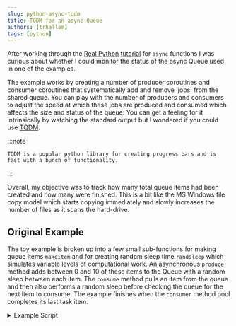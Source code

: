 ```yaml
---
slug: python-async-tqdm
title: TQDM for an async Queue
authors: [trhallam]
tags: [python]
---
```


After working through the [Real Python](https://realpython.com/) 
[tutorial](https://realpython.com/async-io-python/) for `async` functions I was curious about whether I could monitor the 
status of the async Queue used in one of the examples.

The example works by creating a number of producer coroutines and consumer coroutines that systematically add and remove
'jobs' from the shared queue. You can play with the number of producers and consumers to adjust the speed at which these
jobs are produced and consumed which affects the size and status of the queue. You can get a feeling for it intrinsically
by watching the standard output but I wondered if you could use [TQDM](https://tqdm.github.io/). 

<!-- truncate -->

:::note
    
    TQDM is a popular python library for creating progress bars and is fast with a bunch of functionality.

:::

Overall, my objective was to track how many total queue items had been created and how many were finished. This is a bit
like the MS Windows file copy model which starts copying immediately and slowly increases the number of files as it scans the
hard-drive.

## Original Example

The toy example is broken up into a few small sub-functions for making queue items `makeitem` and for creating random sleep
time `randsleep` which simulates variable levels of computational work. An asynchronous `produce` method adds between 0
and 10 of these items to the Queue with a random sleep between each item. The `consume` method pulls an item from the queue
and then also performs a random sleep before checking the queue for the next item to consume. The example finishes when
the `consumer` method pool completes its last task item.

<details type="code">
<summary>Example Script</summary>
```python title="asyncq.py"
#!/usr/bin/env python3
# asyncq.py

import asyncio
import itertools as it
import os
import random
import time

async def makeitem(size: int = 5) -> str:
    return os.urandom(size).hex()

async def randsleep(caller=None) -> None:
    i = random.randint(0, 10)
    if caller:
        print(f"{caller} sleeping for {i} seconds.")
    await asyncio.sleep(i)

async def produce(name: int, q: asyncio.Queue) -> None:
    n = random.randint(0, 10)
    for _ in it.repeat(None, n):  # Synchronous loop for each single producer
        await randsleep(caller=f"Producer {name}")
        i = await makeitem()
        t = time.perf_counter()
        await q.put((i, t))
        print(f"Producer {name} added <{i}> to queue.")

async def consume(name: int, q: asyncio.Queue) -> None:
    while True:
        await randsleep(caller=f"Consumer {name}")
        i, t = await q.get()
        now = time.perf_counter()
        print(f"Consumer {name} got element <{i}>"
              f" in {now-t:0.5f} seconds.")
        q.task_done()

async def main(nprod: int, ncon: int):
    q = asyncio.Queue()
    producers = [asyncio.create_task(produce(n, q)) for n in range(nprod)]
    consumers = [asyncio.create_task(consume(n, q)) for n in range(ncon)]
    await asyncio.gather(*producers)
    await q.join()  # Implicitly awaits consumers, too
    for c in consumers:
        c.cancel()

if __name__ == "__main__":
    import argparse
    random.seed(444)
    parser = argparse.ArgumentParser()
    parser.add_argument("-p", "--nprod", type=int, default=5)
    parser.add_argument("-c", "--ncon", type=int, default=10)
    ns = parser.parse_args()
    start = time.perf_counter()
    asyncio.run(main(**ns.__dict__))
    elapsed = time.perf_counter() - start
    print(f"Program completed in {elapsed:0.5f} seconds.")
```
</details>

## A counting `asyncio.Queue`

Queues do not have any history attributes in Python. They understand their overall current size, the order of tasks,
the status of tasks and their maximum size but that is it. To know how many items have passed through a Queue we will
need to extend Queue with a tracking (counting) parameter.

Sub-classing `asyncio.Queue` we can add a `count` instance variable and then when items are `put` in the queue, we increment
`count` before calling the parent `put` method. The asynchronous `put` of the parent class must be propagated to the child
class through the use of `await` which necessitates that the child `put` is also asynchronous.

```python
class AsyncCountingQueue(asyncio.Queue):

    def __init__(self):
        self.count = 0
        super().__init__()

    async def put(self, item: Any) -> None:
        self.count += 1
        await super().put(item)
```

## Initial failures

I tried a few different patterns of incorporating `tqdm.asyncio` into the original example. TQDM progress bars are typically
defined around known length iterators and because the queue is of dynamic size, its a bit more difficult to track.

Initially I had thought that I could introduce a TQDM progress bar object into the `main` function and update it manually
using an async function. The function was essentially an endless loop that waited for the Queue to be emptied. This worked
OK but there were some issues with the final completion of the bar, as the queue would empty before the bar was fully completed
leaving a small number of tasks apparently left. 

The reason for this was a difficulty in structuring the order of async tasks under this pattern. Specifically, `asyncio.Queue.join`
is a blocking method and has to be the last async operation whilst we want the TQDM bar to essentially wrap the whole
async loop. It might be possible to conditionally check the status of the Queue instead of using `join` but this feels clunky
and potentially prone to edge case errors where the queue may empty prematurely before more items are added. 

In the second pattern, I opted to use TQDM as a context manager. The manual updating of the progress bar
was incorporated into a sub-classing of `tqdm.async.tqmd` and the context manager wrapped the async loop and the blocking
`asyncio.Queue.join`.

In this case the progress bar does not update until the very end of the context manager block. It is effectively the same
as the original example but places the progress bar update after the blocking `join`.

## Solution

In the end, the solution became to incorporate TQDM into the sub-classed `asyncio.Queue`. Doing this allowed changes to
the Queue to be tied to changes to the progress bar. In `__init__` the `tqdm` `args` and `kwargs` are saved to be used
with the async context manager `__aenter__`. A `_refresh` method is introduced that updates the `progress` progress bar
with the queue status. 

Additionally, the `put` and `get` methods are extended to call `_refresh` when changes are made to the queue. And finally, 
when the context manager is exited the progress bar is refreshed before being closed. By tying `_refresh` to `put` and `get`
we can side-step the issue of ensuring the progress bar is updated correctly when changes to the queue are made.

```python
class AsyncTQDMQueue(asyncio.Queue):

    def __init__(self, *args, **kwargs):
        self.count = 0
        self.got = 0
        self.args = args
        self.kwargs = kwargs
        self.progress = None
        super().__init__()

    def _refresh(self):
        if self.progress is not None:
            self.progress.total = self.count
            self.progress.n = self.got
            self.progress.refresh

    async def put(self, item: Any, msg: str = None) -> None:
        self.count += 1
        self._refresh()
        await super().put(item)
        if msg:
            tqdm.write(msg)

    async def get(self) -> Any:
        self.got += 1
        self._refresh()
        return await super().get()

    async def __aenter__(self) -> Any:
        self.progress = tqdm(*self.args, **self.kwargs)
        return self

    async def __aexit__(self, type, value, traceback) -> None:
        self.progress.refresh()
        self.progress.close()
```

With the queue-tqdm hybrid class a context manager can be introduced to the `main()` async loop
that correctly tracks the queue status. The use of a context manager here ensures the queue is wrapped by correct logic
from the progress bar.

```python
async with AsyncTQDMQueue(
        bar_format='{desc}: {bar}{n_fmt}/{total_fmt} [{elapsed}]',
        desc="Async Queue"
    ) as q:
    producers = [asyncio.create_task(produce(n, q)) for n in range(nprod)]
    consumers = [asyncio.create_task(consume(n, q)) for n in range(ncon)]

    await asyncio.gather(*producers)
    await q.join()
```


<details type="code">
<summary>Full Solution Script</summary>
```python title="asyncq.py"
from typing import Any

import asyncio
import itertools as it
import os
import random
import time

from tqdm.asyncio import tqdm


class AsyncTQDMQueue(asyncio.Queue):

    def __init__(self, *args, **kwargs):
        self.count = 0
        self.got = 0
        self.args = args
        self.kwargs = kwargs
        self.progress = None
        super().__init__()

    def _refresh(self):
        if self.progress is not None:
            self.progress.total = self.count
            self.progress.n = self.got
            self.progress.refresh

    async def put(self, item: Any, msg: str = None) -> None:
        self.count += 1
        self._refresh()
        await super().put(item)
        if msg:
            tqdm.write(msg)

    async def get(self) -> Any:
        self.got += 1
        self._refresh()
        return await super().get()

    async def __aenter__(self) -> Any:
        self.progress = tqdm(*self.args, **self.kwargs)
        return self

    async def __aexit__(self, type, value, traceback) -> None:
        self.progress.refresh()
        self.progress.close()


async def make_item(size: int = 5) -> str:
    return os.urandom(size).hex()


async def rand_sleep(caller: str | None = None, scaler: int = 1) -> None:
    i = random.randint(0, 10)
    if caller:
        tqdm.write(f"{caller} sleeping for {i} seconds.")
    await asyncio.sleep(i * scaler)


async def produce(name: int, q: asyncio.Queue) -> None:
    n = random.randint(10, 50)
    for _ in it.repeat(None, n):
        await rand_sleep(caller=f"Producer {name}", scaler=0.5)
        i = await make_item()
        t = time.perf_counter()
        await q.put((i, t), msg=f"Producer {name} added <{i}> to queue.")


async def consume(name: int, q: asyncio.Queue) -> None:
    while True:
        await rand_sleep(caller=f"Consumer {name}")
        i, t = await q.get()
        now = time.perf_counter()
        tqdm.write(f"Consumer {name} got element <{i}> in {now-t:0.5f} seconds.")
        q.task_done()


async def main(nprod: int, ncon: int) -> None:

    async with AsyncTQDMQueue(
        bar_format="{desc}: {bar}{n_fmt}/{total_fmt} [{elapsed}]", desc="Async Queue"
    ) as q:
        producers = [asyncio.create_task(produce(n, q)) for n in range(nprod)]
        consumers = [asyncio.create_task(consume(n, q)) for n in range(ncon)]

        await asyncio.gather(*producers)
        await q.join()

    for c in consumers:
        c.cancel()


if __name__ == "__main__":
    import argparse

    random.seed(444)
    parser = argparse.ArgumentParser()
    parser.add_argument("-p", "--nprod", type=int, default=5)
    parser.add_argument("-c", "--ncon", type=int, default=10)
    ns = parser.parse_args()
    start = time.perf_counter()
    asyncio.run(main(**ns.__dict__))
    elapsed = time.perf_counter() - start
    tqdm.write(f"Program completed in {elapsed:0.5f} seconds.")

```
</details>
